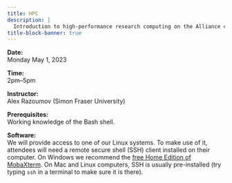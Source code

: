 ```yaml
---
title: HPC
description: |
  Introduction to high-performance research computing on the Alliance clusters.
title-block-banner: true
---
```


:::{.topdef}

**Date:** \
Monday May 1, 2023

**Time:** \
2pm–5pm

**Instructor:** \
Alex Razoumov (Simon Fraser University)

**Prerequisites:** \
Working knowledge of the Bash shell.

**Software:** \
We will provide access to one of our Linux systems. To make use of it, attendees will need a remote secure shell (SSH) client installed on their computer. On Windows we recommend the [free Home Edition of MobaXterm](https://mobaxterm.mobatek.net/download.html). On Mac and Linux computers, SSH is usually pre-installed (try typing `ssh` in a terminal to make sure it is there).

:::
